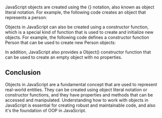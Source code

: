 
JavaScript objects are created using the {} notation, also known as object literal notation. For example, the following code creates an object that represents a person:

Objects in JavaScript can also be created using a constructor function, which is a special kind of function that is used to create and initialize new objects. For example, the following code defines a constructor function Person that can be used to create new Person objects:

<CodePreview code={objectCode} />

In addition, JavaScript also provides a Object() constructor function that can be
used to create an empty object with no properties.

## Conclusion

Objects in JavaScript are a fundamental concept that are used to represent real-world entities. They can be created using object literal notation or constructor functions, and they have properties and methods that can be accessed and manipulated. Understanding how to work with objects in JavaScript is essential for creating robust and maintainable code, and also it's the foundation of OOP in JavaScript.
